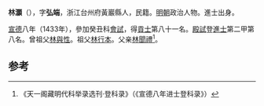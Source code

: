 '''林灝'''（{{bd|1400年||？}}），字'''弘端'''，浙江台州府黃巖縣人，民籍。[[明朝|明朝]]政治人物。進士出身。

[[宣德|宣德]]八年（1433年），參加癸丑科[[會試|會試]]，得[[貢士|貢士]]第八十一名。[[殿試|殿試]]登[[進士|進士]]第二甲第八名。曾祖父[[林與性|林與性]]。祖父[[林行本|林行本]]。父亲[[林聞禮|林聞禮]]<ref>《天一阁藏明代科举录选刊·登科录》（《宣德八年进士登科录》）</ref>。

==参考==
{{reflist}}
{{明朝人物小作品}}
{{宣德八年癸丑科殿試金榜}}